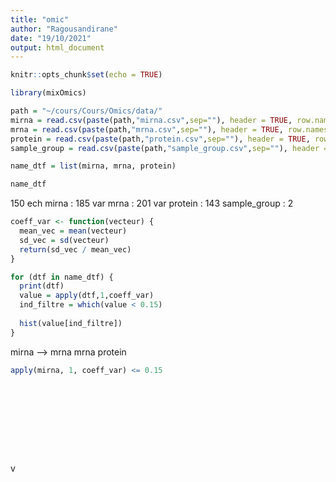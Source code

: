 ```yaml
---
title: "omic"
author: "Ragousandirane"
date: "19/10/2021"
output: html_document
---
```


```r
knitr::opts_chunk$set(echo = TRUE)
```


```r
library(mixOmics)
```


```r
path = "~/cours/Cours/Omics/data/"
mirna = read.csv(paste(path,"mirna.csv",sep=""), header = TRUE, row.names = 1)
mrna = read.csv(paste(path,"mrna.csv",sep=""), header = TRUE, row.names = 1)
protein = read.csv(paste(path,"protein.csv",sep=""), header = TRUE, row.names = 1)
sample_group = read.csv(paste(path,"sample_group.csv",sep=""), header = TRUE, row.names = 1)

name_dtf = list(mirna, mrna, protein)
```

```r
name_dtf
```


150 ech
mirna : 185 var
mrna : 201 var
protein : 143
sample_group : 2
```r

coeff_var <- function(vecteur) {
  mean_vec = mean(vecteur)
  sd_vec = sd(vecteur)
  return(sd_vec / mean_vec)
}
```

```r
for (dtf in name_dtf) {
  print(dtf)
  value = apply(dtf,1,coeff_var)
  ind_filtre = which(value < 0.15)
  
  hist(value[ind_filtre]) 
}
```
mirna --> mrna
mrna
protein


```r

apply(mirna, 1, coeff_var) <= 0.15
```


```r

```


```r

```


```r

```


```r

```


```r

```


```r

```


```r

```


```r

```


```r

```

v

